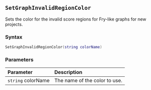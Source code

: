 ::: {.minipage data-latex="{\textwidth}"}
## `SetGraphInvalidRegionColor`

Sets the color for the invalid score regions for Fry-like graphs for new projects.

### Syntax {-}

``` .lua
SetGraphInvalidRegionColor(string colorName)
```

### Parameters {-}

**Parameter** | **Description**
| :-- | :-- |
| `string` colorName | The name of the color to use. |
:::
